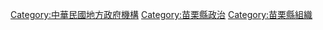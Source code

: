 [[Category:中華民國地方政府機構|Category:中華民國地方政府機構]]
[[Category:苗栗縣政治|Category:苗栗縣政治]]
[[Category:苗栗縣組織|Category:苗栗縣組織]]